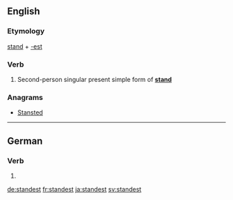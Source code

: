 ==English==

===Etymology===
[[stand]] + [[-est]]

===Verb===
{{head|en|verb form}}

# {{label|en|archaic}} Second-person singular present simple form of '''[[stand]]'''

===Anagrams===
* [[Stansted#English|Stansted]]

----

==German==

===Verb===
{{head|de|verb form}}

# {{de-verb form of|stehen|2|s|v}}

[[de:standest]]
[[fr:standest]]
[[ja:standest]]
[[sv:standest]]